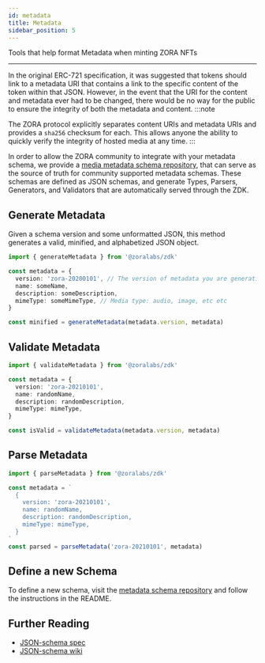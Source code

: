 ```yaml
---
id: metadata
title: Metadata
sidebar_position: 5
---
```


Tools that help format Metadata when minting ZORA NFTs

---

In the original ERC-721 specification, it was suggested that tokens should link to a metadata URI that contains a link to the specific content of the token within that JSON. 
However, in the event that the URI for the content and metadata ever had to be changed, there would be no way for the public to ensure the integrity of both the metadata and content.
:::note

The ZORA protocol explicitly separates content URIs and metadata URIs and provides a `sha256` checksum for each. This allows anyone the ability to quickly verify the integrity of hosted media at any time.
:::

In order to allow the ZORA community to integrate with your metadata schema, we provide a [media metadata schema repository](https://github.com/ourzora/media-metadata-schemas),
that can serve as the source of truth for community supported metadata schemas. These schemas are defined as JSON schemas,
and generate Types, Parsers, Generators, and Validators that are automatically served through the ZDK.

## Generate Metadata

Given a schema version and some unformatted JSON, this method generates a valid, minified, and alphabetized JSON object.

```typescript
import { generateMetadata } from '@zoralabs/zdk'

const metadata = {
  version: 'zora-20200101', // The version of metadata you are generating
  name: someName,
  description: someDescription,
  mimeType: someMimeType, // Media type: audio, image, etc etc 
}

const minified = generateMetadata(metadata.version, metadata)
```

## Validate Metadata

```typescript
import { validateMetadata } from '@zoralabs/zdk'

const metadata = {
  version: 'zora-20210101',
  name: randomName,
  description: randomDescription,
  mimeType: mimeType,
}

const isValid = validateMetadata(metadata.version, metadata)
```

## Parse Metadata

```typescript
import { parseMetadata } from '@zoralabs/zdk'

const metadata = `
  {
    version: 'zora-20210101',
    name: randomName,
    description: randomDescription,
    mimeType: mimeType,
  }
`
const parsed = parseMetadata('zora-20210101', metadata)
```

## Define a new Schema

To define a new schema, visit the [metadata schema repository](https://github.com/ourzora/media-metadata-schemas) and follow the instructions in the README.

## Further Reading

- [JSON-schema spec](https://datatracker.ietf.org/doc/html/draft-zyp-json-schema-04)
- [JSON-schema wiki](https://github.com/json-schema/json-schema/wiki)
